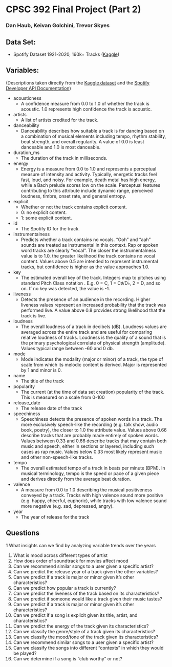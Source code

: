 # CPSC 392 Final Project (Part 2)

### Dan Haub, Keivan Golchini, Trevor Skyes

## Data Set:

-   Spotify Dataset 1921-2020, 160k+ Tracks ([Kaggle](https://www.kaggle.com/yamaerenay/spotify-dataset-19212020-160k-tracks))

## Variables:

(Descriptions taken directly from the [Kaggle dataset](https://www.kaggle.com/yamaerenay/spotify-dataset-19212020-160k-tracks) and the [Spotify Developer API Documentation](https://developer.spotify.com/documentation/web-api/reference/tracks/get-audio-analysis/))

-   acousticness
    -   A confidence measure from 0.0 to 1.0 of whether the track is acoustic. 1.0 represents high confidence the track is acoustic.
-   artists
    -   A list of artists credited for the track.
-   danceability
    -   Danceability describes how suitable a track is for dancing based on a combination of musical elements including tempo, rhythm stability, beat strength, and overall regularity. A value of 0.0 is least danceable and 1.0 is most danceable.
-   duration_ms
    -   The duration of the track in milliseconds.
-   energy
    -   Energy is a measure from 0.0 to 1.0 and represents a perceptual measure of intensity and activity. Typically, energetic tracks feel fast, loud, and noisy. For example, death metal has high energy, while a Bach prelude scores low on the scale. Perceptual features contributing to this attribute include dynamic range, perceived loudness, timbre, onset rate, and general entropy.
-   explicit
    -   Whether or not the track contains explicit content.
    -   0: no explicit content.
    -   1: some explicit content.
-   id
    -   The Spotify ID for the track.
-   instrumentalness
    -   Predicts whether a track contains no vocals. “Ooh” and “aah” sounds are treated as instrumental in this context. Rap or spoken word tracks are clearly “vocal”. The closer the instrumentalness value is to 1.0, the greater likelihood the track contains no vocal content. Values above 0.5 are intended to represent instrumental tracks, but confidence is higher as the value approaches 1.0.
-   key
    -   The estimated overall key of the track. Integers map to pitches using standard Pitch Class notation . E.g. 0 = C, 1 = C♯/D♭, 2 = D, and so on. If no key was detected, the value is -1.
-   liveness
    -   Detects the presence of an audience in the recording. Higher liveness values represent an increased probability that the track was performed live. A value above 0.8 provides strong likelihood that the track is live.
-   loudness
    -   The overall loudness of a track in decibels (dB). Loudness values are averaged across the entire track and are useful for comparing relative loudness of tracks. Loudness is the quality of a sound that is the primary psychological correlate of physical strength (amplitude). Values typical range between -60 and 0 db.
-   mode
    -   Mode indicates the modality (major or minor) of a track, the type of scale from which its melodic content is derived. Major is represented by 1 and minor is 0.
-   name
    -   The title of the track
-   popularity
    -   The current (at the time of data set creation) popularity of the track. This is measured on a scale from 0-100
-   release_date
    -   The release date of the track
-   speechiness
    -   Speechiness detects the presence of spoken words in a track. The more exclusively speech-like the recording (e.g. talk show, audio book, poetry), the closer to 1.0 the attribute value. Values above 0.66 describe tracks that are probably made entirely of spoken words. Values between 0.33 and 0.66 describe tracks that may contain both music and speech, either in sections or layered, including such cases as rap music. Values below 0.33 most likely represent music and other non-speech-like tracks.
-   tempo
    -   The overall estimated tempo of a track in beats per minute (BPM). In musical terminology, tempo is the speed or pace of a given piece and derives directly from the average beat duration.
-   valence
    -   A measure from 0.0 to 1.0 describing the musical positiveness conveyed by a track. Tracks with high valence sound more positive (e.g. happy, cheerful, euphoric), while tracks with low valence sound more negative (e.g. sad, depressed, angry).
-   year
    -   The year of release for the track

## Questions

1 What insights can we find by analyzing variable trends over the years

1. What is mood across different types of artist
1. How does order of soundtrack for movies affect mood
1. Can we recommend similar songs to a user given a specific artist?
1. Can we predict the release year of a track given the other variables?
1. Can we predict if a track is major or minor given it's other characteristics?
1. Can we predict how popular a track is currently?
1. Can we predict the liveness of the track based on its characteristics?
1. Can we predict if someone would like a track given their music tastes?
1. Can we predict if a track is major or minor given it's other characteristics?
1. Can we predict if a song is explicit given its title, artist, and characteristics?
1. Can we predict the energy of the track given its characteristics?
1. Can we classify the genre/style of a track given its characteristics?
1. Can we classify the mood/tone of the track given its characteristics?
1. Can we recommend similar songs to a user given a specific artist?
1. Can we classify the songs into different "contexts" in which they would be played?
1. Can we determine if a song is "club worthy" or not?

